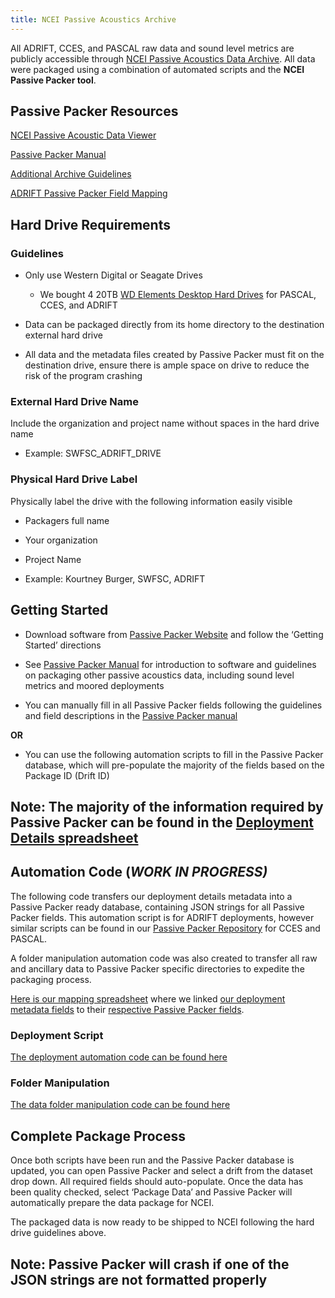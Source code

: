 ```yaml
---
title: NCEI Passive Acoustics Archive
---
```


All ADRIFT, CCES, and PASCAL raw data and sound level metrics are publicly accessible through [NCEI Passive Acoustics Data Archive](https://www.ncei.noaa.gov/products/passive-acoustic-data). All data were packaged using a combination of automated scripts and the **NCEI Passive Packer tool**.

## Passive Packer Resources

[NCEI Passive Acoustic Data Viewer](https://www.ncei.noaa.gov/maps/passive-acoustic-data/)

[Passive Packer Manual](https://www.ngdc.noaa.gov/mgg/pad/packager_manual.pdf)

[Additional Archive Guidelines](https://drive.google.com/drive/folders/1ReEKFXMQ-SajJUyzTQFDVI9EnfKn9m8p?usp=sharing)

[ADRIFT Passive Packer Field Mapping](https://docs.google.com/spreadsheets/d/1G_QF8C8QnqvQg8lf0nBXWtaGW7ApnxId0c-qkmUYwcg/edit#gid=0)

## Hard Drive Requirements

### Guidelines

-   Only use Western Digital or Seagate Drives

    -   We bought 4 20TB [WD Elements Desktop Hard Drives](https://www.westerndigital.com/products/external-drives/wd-elements-desktop-usb-3-0-hdd#WDBWLG0200HBK-NESN) for PASCAL, CCES, and ADRIFT

-   Data can be packaged directly from its home directory to the destination external hard drive

-   All data and the metadata files created by Passive Packer must fit on the destination drive, ensure there is ample space on drive to reduce the risk of the program crashing

### External Hard Drive Name

Include the organization and project name without spaces in the hard drive name

-   Example: SWFSC_ADRIFT_DRIVE

### Physical Hard Drive Label

Physically label the drive with the following information easily visible

-   Packagers full name

-   Your organization

-   Project Name

-   Example: Kourtney Burger, SWFSC, ADRIFT 

## Getting Started

-   Download software from [Passive Packer Website](https://www.ncei.noaa.gov/products/passivepacker) and follow the 'Getting Started' directions

-   See [Passive Packer Manual](https://www.ngdc.noaa.gov/mgg/pad/packager_manual.pdf) for introduction to software and guidelines on packaging other passive acoustics data, including sound level metrics and moored deployments

-   You can manually fill in all Passive Packer fields following the guidelines and field descriptions in the [Passive Packer manual](https://www.ngdc.noaa.gov/mgg/pad/packager_manual.pdf)

**OR**

-   You can use the following automation scripts to fill in the Passive Packer database, which will pre-populate the majority of the fields based on the Package ID (Drift ID)

::: callout-note
## Note: The majority of the information required by Passive Packer can be found in the [Deployment Details spreadsheet](https://docs.google.com/spreadsheets/d/10bxlwfVOe1LFfj69B_YddxcA0V14m7codYwgD2YncFk/edit#gid=42687545%5D)
:::

## Automation Code (*WORK IN PROGRESS)*

The following code transfers our deployment details metadata into a Passive Packer ready database, containing JSON strings for all Passive Packer fields. This automation script is for ADRIFT deployments, however similar scripts can be found in our [Passive Packer Repository](https://github.com/Kourtney-Burger/ADRIFT-Deployment-PassivePacker) for CCES and PASCAL.

A folder manipulation automation code was also created to transfer all raw and ancillary data to Passive Packer specific directories to expedite the packaging process.

[Here is our mapping spreadsheet](https://docs.google.com/spreadsheets/d/1G_QF8C8QnqvQg8lf0nBXWtaGW7ApnxId0c-qkmUYwcg/edit#gid=0) where we linked [our deployment metadata fields](https://docs.google.com/spreadsheets/d/10bxlwfVOe1LFfj69B_YddxcA0V14m7codYwgD2YncFk/edit#gid=42687545) to their [respective Passive Packer fields](https://www.ngdc.noaa.gov/mgg/pad/packager_manual.pdf).

### Deployment Script

[The deployment automation code can be found here](https://github.com/Kourtney-Burger/ADRIFT-Deployment-PassivePacker/blob/4c227f577b94a7e9807ee30a2f191a447ae22b56/ADRIFT_Working_Scripts/ADRIFT_PassivePacker_Deployment.Rmd)

### Folder Manipulation

[The data folder manipulation code can be found here](https://github.com/Kourtney-Burger/ADRIFT-Deployment-PassivePacker/blob/4c227f577b94a7e9807ee30a2f191a447ae22b56/ADRIFT_Working_Scripts/ADRIFTDataFolderManipulation.Rmd)

## Complete Package Process

Once both scripts have been run and the Passive Packer database is updated, you can open Passive Packer and select a drift from the dataset drop down. All required fields should auto-populate. Once the data has been quality checked, select 'Package Data' and Passive Packer will automatically prepare the data package for NCEI.

The packaged data is now ready to be shipped to NCEI following the hard drive guidelines above.

::: callout-note
## Note: Passive Packer will crash if one of the JSON strings are not formatted properly
:::
